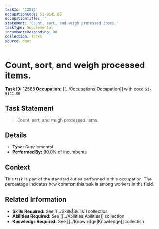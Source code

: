```yaml
---
taskId: '12585'
occupationCode: 51-9141.00
occupationTitle: ''
statement: 'Count, sort, and weigh processed items.'
taskType: Supplemental
incumbentsResponding: 90
collection: Tasks
source: onet
---
```

# Count, sort, and weigh processed items.

**Task ID:** 12585
**Occupation:** [[../Occupations|Occupation]] with code `51-9141.00`

## Task Statement

> Count, sort, and weigh processed items.

## Details

- **Type:** Supplemental
- **Performed By:** 90.0% of incumbents

## Context

This task is part of the standard duties performed in this occupation. The percentage indicates how common this task is among workers in the field.

## Related Information

- **Skills Required:** See [[../Skills|Skills]] collection
- **Abilities Required:** See [[../Abilities|Abilities]] collection
- **Knowledge Required:** See [[../Knowledge|Knowledge]] collection
